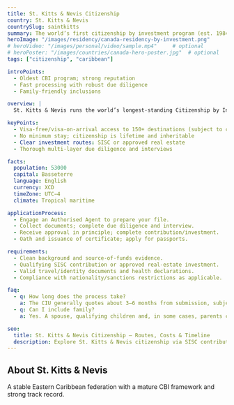 ```yaml
---
title: St. Kitts & Nevis Citizenship
country: St. Kitts & Nevis
countrySlug: saintkitts
summary: The world’s first citizenship by investment program (est. 1984), with rigorous due diligence and efficient processing.
heroImage: "/images/residency/canada-residency-by-investment.png"
# heroVideo: "/images/personal/video/sample.mp4"     # optional
# heroPoster: "/images/countries/canada-hero-poster.jpg"  # optional
tags: ["citizenship", "caribbean"]

introPoints:
  - Oldest CBI program; strong reputation
  - Fast processing with robust due diligence
  - Family-friendly inclusions

overview: |
  St. Kitts & Nevis runs the world’s longest-standing Citizenship by Investment (CBI) program. Applicants can qualify via a non-refundable contribution to the Sustainable Island State Contribution (SISC) or by investing in approved real estate options. Processing is typically completed within 3–6 months subject to background checks.

keyPoints:
  - Visa-free/visa-on-arrival access to 150+ destinations (subject to change)
  - No minimum stay; citizenship is lifetime and inheritable
  - Clear investment routes: SISC or approved real estate
  - Thorough multi-layer due diligence and interviews

facts:
  population: 53000
  capital: Basseterre
  language: English
  currency: XCD
  timeZone: UTC−4
  climate: Tropical maritime

applicationProcess:
  - Engage an Authorised Agent to prepare your file.
  - Collect documents; complete due diligence and interview.
  - Receive approval in principle; complete contribution/investment.
  - Oath and issuance of certificate; apply for passports.

requirements:
  - Clean background and source-of-funds evidence.
  - Qualifying SISC contribution or approved real-estate investment.
  - Valid travel/identity documents and health declarations.
  - Compliance with nationality/sanctions restrictions as applicable.

faq:
  - q: How long does the process take?
    a: The CIU generally quotes about 3–6 months from submission, subject to due diligence and completeness.
  - q: Can I include family?
    a: Yes. A spouse, qualifying children and, in some cases, parents can be included (fees vary by age and relationship).

seo:
  title: St. Kitts & Nevis Citizenship – Routes, Costs & Timeline
  description: Explore St. Kitts & Nevis citizenship via SISC contribution or approved real estate. Learn timelines, fees, and requirements.
---
```

## About St. Kitts & Nevis
A stable Eastern Caribbean federation with a mature CBI framework and strong track record.

